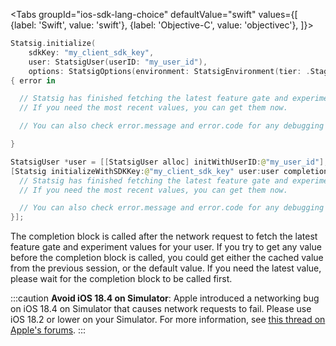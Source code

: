 
<Tabs
  groupId="ios-sdk-lang-choice"
  defaultValue="swift"
  values={[
    {label: 'Swift', value: 'swift'},
    {label: 'Objective-C', value: 'objectivec'},
  ]}>
  <TabItem value="swift">

```swift
Statsig.initialize(
    sdkKey: "my_client_sdk_key",
    user: StatsigUser(userID: "my_user_id"),
    options: StatsigOptions(environment: StatsigEnvironment(tier: .Staging)))
{ error in

  // Statsig has finished fetching the latest feature gate and experiment values for your user.
  // If you need the most recent values, you can get them now.

  // You can also check error.message and error.code for any debugging information.

}
```

  </TabItem>
  <TabItem value="objectivec">

```swift
StatsigUser *user = [[StatsigUser alloc] initWithUserID:@"my_user_id"];
[Statsig initializeWithSDKKey:@"my_client_sdk_key" user:user completion:^(StatsigClientError * error) {
  // Statsig has finished fetching the latest feature gate and experiment values for your user.
  // If you need the most recent values, you can get them now.

  // You can also check error.message and error.code for any debugging information.
}];
```

  </TabItem>
</Tabs>

The completion block is called after the network request to fetch the latest feature gate and experiment values for your user.
If you try to get any value before the completion block is called, you could get either the cached value from the previous session,
or the default value. If you need the latest value, please wait for the completion block to be called first.

:::caution
**Avoid iOS 18.4 on Simulator**: Apple introduced a networking bug on iOS 18.4 on Simulator that causes network requests to fail. Please use iOS 18.2 or lower on your Simulator. For more information, see [this thread on Apple's forums](https://developer.apple.com/forums/thread/777999).
:::

